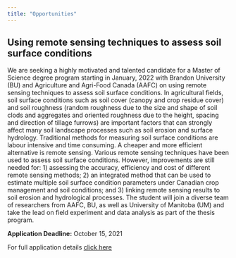 ```yaml
---
title: "Opportunities"
---
```


## Using remote sensing techniques to assess soil surface conditions
We are seeking a highly motivated and talented candidate for a Master of Science degree
program starting in January, 2022 with Brandon University (BU) and Agriculture and Agri-Food
Canada (AAFC) on using remote sensing techniques to assess soil surface conditions. In
agricultural fields, soil surface conditions such as soil cover (canopy and crop residue cover) and soil roughness (random roughness due to the size and shape of soil clods and aggregates and
oriented roughness due to the height, spacing and direction of tillage furrows) are important
factors that can strongly affect many soil landscape processes such as soil erosion and surface
hydrology. Traditional methods for measuring soil surface conditions are labour intensive and
time consuming. A cheaper and more efficient alternative is remote sensing. Various remote
sensing techniques have been used to assess soil surface conditions. However, improvements are
still needed for: 1) assessing the accuracy, efficiency and cost of different remote sensing
methods; 2) an integrated method that can be used to estimate multiple soil surface condition
parameters under Canadian crop management and soil conditions; and 3) linking remote sensing
results to soil erosion and hydrological processes. The student will join a diverse team of
researchers from AAFC, BU, as well as University of Manitoba (UM) and take the lead on field
experiment and data analysis as part of the thesis program.

**Application Deadline:** October 15, 2021

For full application details [click here](./images/MS_RS_poster_20210913.pdf)
